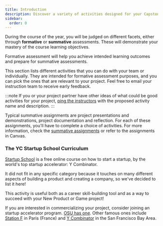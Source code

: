```yaml
---
title: Introduction
description: Discover a variety of activities designed for your Capstone projects, covering requirements, creative thinking, teamwork, career preparation, and reflective practices. These activities provide structure and inspiration to help students succeed in their projects.
sidebar:
  order: 0
---
```


During the course of the year, you will be judged on different facets, either through **formative** or **summative** assessments. These will demonstrate your mastery of the course learning objectives.

Formative assessment will help you achieve intended learning outcomes and prepare for summative assessments.

This section lists different activities that you can do with your team or individually. They are intended for formative assessment purposes, and you can pick the ones that are relevant to your project. Feel free to email your instruction team to receive early feedback.

:::note
If you or your project partner have other ideas of what could be good activities for your project, [ping the instructors](mailto:cs-46x-help@oregonstate.edu) with the proposed activity name and description.
:::

Typical summative assignments are project presentations and demonstrations, project documentation and reflection. For each of these assignments, you'll have to complete a choice of activities. For more information, check the [summative assignments](/project-evaluation/assignments/) or refer to the assignments in Canvas.


### The YC Startup School Curriculum

[Startup School](https://www.startupschool.org/) is a free online course on how to start a startup, by the world's top startup accelerator: Y Combinator.

It did not fit in any specific category because it touches on many different aspects of building a product and creating a company, so we've decided to list it here!

This activity is useful both as a career skill-building tool and as a way to succeed with your New Product or Game project!

If you are interested in commercializing your project, consider joining an startup accelerator program. [OSU has one](https://advantage.oregonstate.edu/advantage-accelerator). Other famous ones include [Station F](https://stationf.co/) in Paris (France) and [Y Combinator](https://www.ycombinator.com/) in the San Francisco Bay Area.
